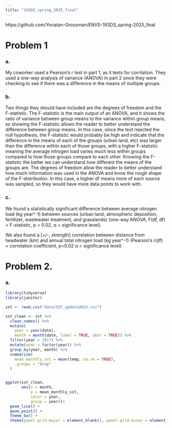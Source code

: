 ```yaml
---
title: "193DS_spring_2025_final"
---
```


https://github.com/Yonatan-Grossman/ENVS-193DS_spring-2025_final

# Problem 1

### a.

My coworker used a Pearson's r test in part 1, as it tests for corrilation. They used a one-way analysis of variance (ANOVA) in part 2 since they were checking to see if there was a difference in the means of multiple groups.

### b.

Two things they should have included are the degrees of freedom and the F-statistic. The F-statistic is the main output of an ANOVA, and it shows the ratio of variance between group means to the variance within group means, so showing the F-statistic allows the reader to better understand the difference between group means. In this case, since the test rejected the null hypothesis, the F-statistic would probably be high and indicate that the difference in the means of each of the groups (urban land, etc) was larger than the difference within each of those groups, with a higher F-statistic meaning the average nitrogen load varies much less within groups compared to how those groups compare to each other. Knowing the F-statistic the better we can understand how different the means of the groups are. The degrees of freedom allow the reader to better understand how much information was used in the ANOVA and know the rough shape of the F-distribution. In this case, a higher df means more of each source was sampled, so they would have more data points to work with.

### c.

We found a statistically significant difference between average nitrogen load (kg year\^-1) between sources (urban land, atmospheric deposition, fertilizer, wastewater treatment, and grasslands) (one-way ANOVA, F(df, df) = F-statistic, p = 0.02, α = significance level).

We also found a \[+/-, strength\] correlation between distance from headwater (km) and annual total nitrogen load (kg year\^-1) (Pearson's r(df) = correlation coefficient, p=0.02 α = significance level)

# Problem 2.

### a.

```r

library(tidyverse)
library(janitor)

```

```r

sst <- read.csv("data/SST_update2023.csv")

sst_clean <- sst %>%
  clean_names() %>%
  mutate(
    year = year(date),
    month = month(date, label = TRUE, abbr = TRUE)) %>% 
  filter(year > 2017) %>% 
  mutate(year = factor(year)) %>% 
  group_by(year, month) %>% 
  summarize(
    mean_monthly_sst = mean(temp, na.rm = TRUE),
    .groups = "drop"
  )


ggplot(sst_clean,
       aes(x = month, 
           y = mean_monthly_sst,
           color = year,
           group = year))+
  geom_line() + 
  geom_point() +
  theme_bw() +
  theme(panel.grid.major = element_blank(), panel.grid.minor = element_blank())
```


